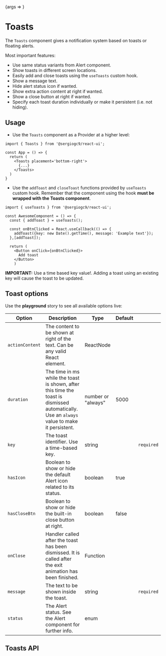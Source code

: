 

<Meta title="Components/Toasts" component={Toasts} />

<Story name="playground" parameters={getPlaygroundStoryParams()}>
	{args => <ToastsStory {...args} />}
</Story>

# Toasts

The `Toasts` component gives a notification system based on toasts or floating alerts.

Most important features:

- Use same status variants from Alert component.
- Show toasts in different screen locations.
- Easily add and close toasts using the `useToasts` custom hook.
- Show a message text.
- Hide alert status icon if wanted.
- Show extra action content at right if wanted.
- Show a close button at right if wanted.
- Specify each toast duration individually or make it persistent (i.e. not hiding).

## Usage

- Use the `Toasts` component as a Provider at a higher level:

```tsx
import { Toasts } from '@sergiogc9/react-ui';

const App = () => {
  return (
    <Toasts placement='bottom-right'>
      {...}
    </Toasts>
  )
}
```

- Use the `addToast` and `closeToast` functions provided by `useToasts` custom hook. Remember that the component using the hook **must be wrapped with the Toasts component**.

```tsx
import { useToasts } from '@sergiogc9/react-ui';

const AwesomeComponent = () => {
  const { addToast } = useToasts();

  const onBtnClicked = React.useCallback(() => {
    addToast({key: new Date().getTime(), message: 'Example text'});
  },[addToast]);

  return (
    <Button onClick={onBtnClicked}>
      Add toast
    </Button>
    )
```

**IMPORTANT:** Use a time based key value!. Adding a toast using an existing key will cause the toast to be updated.

## Toast options

Use the **playground** story to see all available options live:

| Option          | Description                                                                                                                                 | Type               | Default |            |
| --------------- | ------------------------------------------------------------------------------------------------------------------------------------------- | ------------------ | ------- | ---------- |
| `actionContent` | The content to be shown at right of the text. Can be any valid React element.                                                               | ReactNode          |         |            |
| `duration`      | The time in ms while the toast is shown, after this time the toast is dismissed automatically. Use an `always` value to make it persistent. | number or "always" | 5000    |            |
| `key`           | The toast identifier. Use a time-based key.                                                                                                 | string             |         | `required` |
| `hasIcon`       | Boolean to show or hide the default Alert icon related to its status.                                                                       | boolean            | true    |            |
| `hasCloseBtn`   | Boolean to show or hide the built-in close button at right.                                                                                 | boolean            | false   |            |
| `onClose`       | Handler called after the toast has been dismissed. It is called after the exit animation has been finished.                                 | Function           |         |            |
| `message`       | The text to be shown inside the toast.                                                                                                      | string             |         | `required` |
| `status`        | The Alert status. See the Alert component for further info.                                                                                 | enum               |

## Toasts API

<ArgsTable of={Toasts} />
